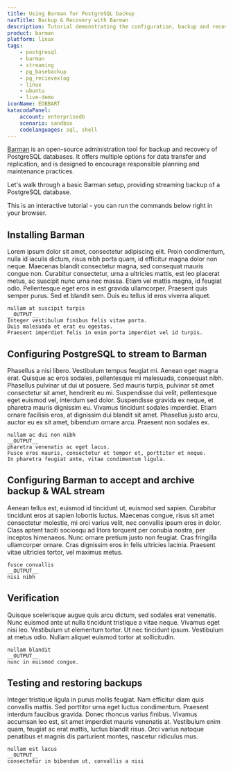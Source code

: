 ```yaml
---
title: Using Barman for PostgreSQL backup
navTitle: Backup & Recovery with Barman
description: Tutorial demonstrating the configuration, backup and recovery of a PostgreSQL database using Barman with streaming replication
product: barman
platform: linux
tags:
    - postgresql
    - barman
    - streaming
    - pg_basebackup
    - pg_recievexlog
    - linux
    - ubuntu
    - live-demo
iconName: EDBBART
katacodaPanel:
    account: enterprisedb
    scenario: sandbox
    codelanguages: sql, shell
---
```


[Barman](/barman) is an open-source administration tool for backup and recovery of PostgreSQL databases. It offers multiple options for data transfer and replication, and is designed to encourage responsible planning and maintenance practices. 

Let's walk through a basic Barman setup, providing streaming backup of a PostgreSQL database.

This is an interactive tutorial - you can run the commands below right in your browser.

<KatacodaPanel />

## Installing Barman

Lorem ipsum dolor sit amet, consectetur adipiscing elit. Proin condimentum, nulla id iaculis dictum, risus nibh porta quam, id efficitur magna dolor non neque. Maecenas blandit consectetur magna, sed consequat mauris congue non. Curabitur consectetur, urna a ultricies mattis, est leo placerat metus, ac suscipit nunc urna nec massa. Etiam vel mattis magna, id feugiat odio. Pellentesque eget eros in est gravida ullamcorper. Praesent quis semper purus. Sed et blandit sem. Duis eu tellus id eros viverra aliquet.

```shell
nullam at suscipit turpis
__OUTPUT__
Integer vestibulum finibus felis vitae porta.
Duis malesuada et erat eu egestas.
Praesent imperdiet felis in enim porta imperdiet vel id turpis.
```

## Configuring PostgreSQL to stream to Barman

Phasellus a nisi libero. Vestibulum tempus feugiat mi. Aenean eget magna erat. Quisque ac eros sodales, pellentesque mi malesuada, consequat nibh. Phasellus pulvinar ut dui ut posuere. Sed mauris turpis, pulvinar sit amet consectetur sit amet, hendrerit eu mi. Suspendisse dui velit, pellentesque eget euismod vel, interdum sed dolor. Suspendisse gravida ex neque, et pharetra mauris dignissim eu. Vivamus tincidunt sodales imperdiet. Etiam ornare facilisis eros, at dignissim dui blandit sit amet. Phasellus justo arcu, auctor eu ex sit amet, bibendum ornare arcu. Praesent non sodales ex.

```shell
nullam ac dui non nibh
__OUTPUT__
pharetra venenatis ac eget lacus. 
Fusce eros mauris, consectetur et tempor et, porttitor et neque. 
In pharetra feugiat ante, vitae condimentum ligula.
```

## Configuring Barman to accept and archive backup & WAL stream

Aenean tellus est, euismod id tincidunt ut, euismod sed sapien. Curabitur tincidunt eros at sapien lobortis luctus. Maecenas congue, risus sit amet consectetur molestie, mi orci varius velit, nec convallis ipsum eros in dolor. Class aptent taciti sociosqu ad litora torquent per conubia nostra, per inceptos himenaeos. Nunc ornare pretium justo non feugiat. Cras fringilla ullamcorper ornare. Cras dignissim eros in felis ultricies lacinia. Praesent vitae ultricies tortor, vel maximus metus.

```shell
fusce convallis
__OUTPUT__
nisi nibh
```

## Verification

Quisque scelerisque augue quis arcu dictum, sed sodales erat venenatis. Nunc euismod ante ut nulla tincidunt tristique a vitae neque. Vivamus eget nisi leo. Vestibulum ut elementum tortor. Ut nec tincidunt ipsum. Vestibulum at metus odio. Nullam aliquet euismod tortor at sollicitudin.

```shell
nullam blandit
__OUTPUT__
nunc in euismod congue.
```

## Testing and restoring backups

Integer tristique ligula in purus mollis feugiat. Nam efficitur diam quis convallis mattis. Sed porttitor urna eget luctus condimentum. Praesent interdum faucibus gravida. Donec rhoncus varius finibus. Vivamus accumsan leo est, sit amet imperdiet mauris venenatis at. Vestibulum enim quam, feugiat ac erat mattis, luctus blandit risus. Orci varius natoque penatibus et magnis dis parturient montes, nascetur ridiculus mus.

```shell
nullam est lacus
__OUTPUT__
consectetur in bibendum ut, convallis a nisi
```





